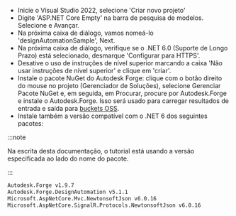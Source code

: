 
- Inicie o Visual Studio 2022, selecione 'Criar novo projeto'
- Digite 'ASP.NET Core Empty' na barra de pesquisa de modelos. Selecione e Avançar.
- Na próxima caixa de diálogo, vamos nomeá-lo 'designAutomationSample', Next.
- Na próxima caixa de diálogo, verifique se o .NET 6.0 (Suporte de Longo Prazo) está selecionado, desmarque 'Configurar para HTTPS'.
- Desative o uso de instruções de nível superior marcando a caixa 'Não usar instruções de nível superior' e clique em 'criar'.
- Instale o pacote NuGet do Autodesk Forge: clique com o botão direito do mouse no projeto (Gerenciador de Soluções), selecione Gerenciar Pacote NuGet e, em seguida, em Procurar, procure por Autodesk.Forge e instale o Autodesk.Forge. Isso será usado para carregar resultados de entrada e saída para [buckets OSS](https://aps.autodesk.com/en/docs/data/v2/developers_guide/basics/).
- Instale também a versão compatível com o .NET 6 dos seguintes pacotes:



:::note

Na escrita desta documentação, o tutorial está usando a versão especificada ao lado do nome do pacote.


:::



```bash
Autodesk.Forge v1.9.7
Autodesk.Forge.DesignAutomation v5.1.1
Microsoft.AspNetCore.Mvc.NewtonsoftJson v6.0.16
Microsoft.AspNetCore.SignalR.Protocols.NewtonsoftJson v6.0.16
```

<ResponsiveVideo src={PreviewUrl} />
